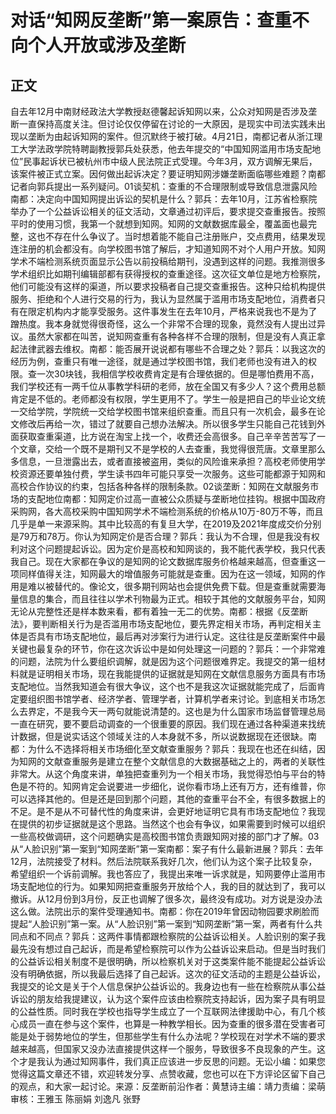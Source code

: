 # 对话“知网反垄断”第一案原告：查重不向个人开放或涉及垄断
## 正文
自去年12月中南财经政法大学教授赵德馨起诉知网以来，公众对知网是否涉及垄断一直保持高度关注。但讨论仅仅停留在讨论的一大原因，是现实中司法实践未出现以垄断为由起诉知网的案件。但沉默终于被打破。4月21日，南都记者从浙江理工大学法政学院特聘副教授郭兵处获悉，他去年提交的“中国知网滥用市场支配地位”民事起诉状已被杭州市中级人民法院正式受理。今年3月，双方调解无果后，该案件被正式立案。因何做出起诉决定？要证明知网涉嫌垄断面临哪些难题？南都记者向郭兵提出一系列疑问。01谈契机：查重的不合理限制或导致信息泄露风险南都：决定向中国知网提出诉讼的契机是什么？郭兵：去年10月，江苏省检察院举办了一个公益诉讼相关的征文活动，文章通过初评后，要求提交查重报告。按照平时的使用习惯，我第一个就想到知网。知网的文献数据库最全，覆盖面也最完整，这也不存在什么争议了。当时想着能不能自己注册账户，交点费用，结果发现连注册的机会都没有。向学校图书馆了解后，才知道知网不对个人用户开放。知网学术不端检测系统页面显示公告以前投稿给期刊，没遇到这样的问题。我推测很多学术组织比如期刊编辑部都有获得授权的查重途径。这次征文单位是地方检察院，他们可能没有这样的渠道，所以要求投稿者自己提交查重报告。这种只给机构提供服务、拒绝和个人进行交易的行为，我认为显然属于滥用市场支配地位，消费者只有在限定机构内才能享受服务。这件事发生在去年10月，严格来说我也不是为了蹭热度。我本身就觉得很奇怪，这么一个非常不合理的现象，竟然没有人提出过异议。虽然大家都在叫苦，说知网查重有各种各样不合理的限制，但是没有人真正拿起法律武器去维权。南都：能否展开说说都有哪些不合理之处？郭兵：以我这次的经历为例，查重只有唯一途径，就是通过学校图书馆，我们老师也没有进入的权限。查一次30块钱，我相信学校收费肯定是有合理依据的。但是哪怕费用不高，我们学校还有一两千位从事教学科研的老师，放在全国又有多少人？这个费用总额肯定是不低的。老师都没有权限，学生更用不了。学生一般是把自己的毕业论文统一交给学院，学院统一交给学校图书馆来组织查重。而且只有一次机会，最多在论文修改后再给一次，错过了就要自己想办法解决。所以很多学生只能自己花钱到外面获取查重渠道，比方说在淘宝上找一个，收费还会高很多。自己辛辛苦苦写了一个文章，交给一个既不是期刊又不是学校的人去查重，我觉得很荒唐。文章里那么多信息，一旦泄露出去，或者直接被盗用，类似的风险谁来承担？高校老师使用学校资源还要单独付费，学生读书四年可能只享受一次服务。这些可能都源于知网和高校合作协议的约束，包括各种各样的限制条款。02谈垄断：知网在文献服务市场的支配地位南都：知网定价过高一直被公众质疑与垄断地位挂钩。根据中国政府采购网，各大高校采购中国知网学术不端检测系统的价格从10万-80万不等，而且几乎是单一来源采购。其中比较高的有复旦大学，在2019及2021年度成交价分别是79万和78万。你认为知网定价是否合理？郭兵：我认为不合理，但是我没有权利对这个问题提起诉讼。因为定价是高校和知网谈的，我不能代表学校，我只代表我自己。现在大家都在争议的是知网的论文数据库服务价格越来越高，但查重这一项同样值得关注，知网最大的增值服务可能就是查重。因为在这一领域，知网的作用是难以被替代的。像论文，很多期刊网站也会提供免费下载。但是查重就需要海量信息的集合，而且往往以学术刊物最为正式。相较于其他的文献服务平台，知网无论从完整性还是样本数来看，都有着独一无二的优势。南都：根据《反垄断法》，要判断相关行为是否滥用市场支配地位，要先界定相关市场，再判定相关主体是否具有市场支配地位，最后再对涉案行为进行认定。这往往是反垄断案件中最关键也最复杂的环节，你在这次诉讼中是如何处理这一问题的？郭兵：一个非常难的问题，法院为什么要组织调解，就是因为这个问题很难界定。我提交的第一组材料就是证明相关市场，现在我能提供的证据就是知网在文献信息服务方面具有市场支配地位。当然我知道会有很大争议，这个也不是我这次证据就能完成了，后面肯定要组织图书馆学者、经济学者、管理学者，计算机学者来讨论。到底相关市场怎么去界定，不是我今天一两句就能说清楚的。这也是为什么国家市场监督管理总局一直在研究，要不要启动调查的一个很重要的原因。我们现在通过各种渠道来找统计数据，但是说实话这个领域关注的人本身就不多，所以说数据现在还很缺。南都：为什么不选择将相关市场细化至文献查重服务？郭兵：我现在也还在纠结，因为知网的文献查重服务是建立在整个文献信息的大数据基础之上的，两者的关联性非常大。从这个角度来讲，单独把查重列为一个相关市场，我觉得恐怕与平台的特色是不符的。知网肯定会说要进一步细化，说你看市场上还有万方，还有维普，你可以选择其他的。但是还是回到那个问题，其他的查重平台不全，有很多数据上的不足。是不是从不可替代性的角度来讲，会更好地证明它具有市场支配地位？我现在提供的初步证据就是这个思路。当然这个也会有争议，如果需要到时候可以组织一些高校做调研，这个问题确实是高校图书馆负责跟知网对接的部门才了解。03从“人脸识别”第一案到“知网垄断”第一案南都：案子有什么最新进展？郭兵：去年12月，法院接受了材料。然后法院联系我好几次，他们认为这个案子比较复杂，希望组织一个诉前调解。我也答应了，我提出来唯一诉求就是，知网要停止滥用市场支配地位的行为。如果知网把查重服务开放给个人，我的目的就达到了，我可以撤诉。从12月份到3月份，反正也调解了很多次，最终没有成功。对方说是没办法这么做。法院出示的案件受理通知书。南都：你在2019年曾因动物园要求刷脸而提起“人脸识别”第一案。从“人脸识别”第一案到“知网垄断”第一案，两者有什么共同点和不同点？郭兵：这两件事情都跟检察院的公益诉讼相关。人脸识别的案子我最先没有想过自己起诉，而是希望检察院可以作为公益诉讼来启动。但是当时我们的公益诉讼相关制度不是很明确，所以检察机关对于这类案件能不能提起公益诉讼没有明确依据，所以我最后选择了自己起诉。这次的征文活动的主题是公益诉讼，我提交的论文是关于个人信息保护公益诉讼的。我身边也有一些在检察院从事公益诉讼的朋友给我提建议，认为这个案件应该由检察院支持起诉，因为案子具有明显的公益性质。同时我在学校也指导学生成立了一个互联网法律援助中心，有几个核心成员一直在参与这个案件，也算是一种教学相长。因为查重的很多潜在受害者可能是处于弱势地位的学生，但那些学生有什么办法呢？学校现在对学术不端的要求越来越高，但国家又没办法直接提供这样一个服务，导致很多不良现象的产生。这个才是我认为通过知网事件，我们真正应该进一步反思的问题。无讼小编：如果您觉得这篇文章还不错，欢迎转发分享、点赞收藏，您也可以在下方评论区留下自己的观点，和大家一起讨论。来源：反垄断前沿作者：黄慧诗主编：靖力责编：梁萌审核：王雅玉 陈丽娟 刘逸凡 张野